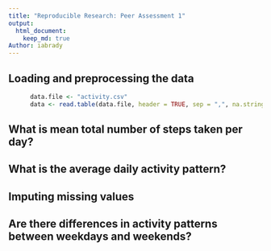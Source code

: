 ```yaml
---
title: "Reproducible Research: Peer Assessment 1"
output: 
  html_document:
    keep_md: true
Author: iabrady
---
```



## Loading and preprocessing the data

```r
      data.file <- "activity.csv"
      data <- read.table(data.file, header = TRUE, sep = ",", na.strings = NA)

```


## What is mean total number of steps taken per day?



## What is the average daily activity pattern?



## Imputing missing values



## Are there differences in activity patterns between weekdays and weekends?
